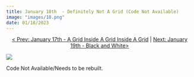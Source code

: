 ```yaml
---
title: January 18th  - Definitely Not A Grid (Code Not Available)
image: "images/18.png"
date: 01/18/2023
---
```


<center>[\< Prev: January 17th - A Grid Inside A Grid Inside A Grid](day_17.qmd) \| [Next: January 19th - Black and White\>](day_19.qmd)</center>

![](images/18.png){fig-alt="A generative art piece that consists of four boxes that suspiciously looks like a grid. Each cube is black or white and has the words definitely not a grid scrawled about in them. The boxes are on a light pastel background of four colors." fig-align="center"}

Code Not Available/Needs to be rebuilt.
